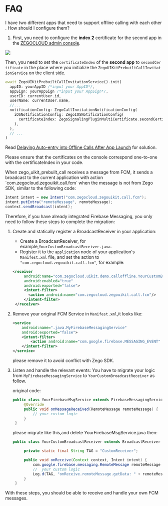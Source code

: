 # FAQ

<Accordion title="1. How to configure offline push certificates two APPs?" defaultOpen="false">


I have two different apps that need to support offline calling with each other. How should I configure them?

1. First, you need to configure the **index 2** certificate for the second app in the [ZEGOCLOUD admin console](https://console.zegocloud.com/).

<Frame width="400" height="auto" caption="">
  <img src="https://media-resource.spreading.io/5fa3f99cda659c8c9f2907cbb0242e6c/workspace86/index2_ios.png" />
</Frame>


Then, you need to set the `certificateIndex` of the **second app** to `secondCertificate` in the place where you initialize the `ZegoUIKitPrebuiltCallInvitationService` on the client side.

```dart
await ZegoUIKitPrebuiltCallInvitationService().init(
  appID: yourAppID /*input your AppID*/,
  appSign: yourAppSign /*input your AppSign*/,
  userID: currentUser.id,
  userName: currentUser.name,
  //...
  notificationConfig: ZegoCallInvitationNotificationConfig(
    iOSNotificationConfig: ZegoIOSNotificationConfig(
      certificateIndex: ZegoSignalingPluginMultiCertificate.secondCertificate,
    ),
  ),
  // ...
)
```
</Accordion>

<Accordion title="2. How to fix app not opening call after answering offline invite?" defaultOpen="false">

Read [Delaying Auto-entry into Offline Calls After App Launch](./../Quick%20start%20(with%20call%20invitation).mdx#optional-delaying-auto-entry-into-offline-calls-after-app-launch) for solution.

<Warning title="Warning">Please ensure that the certificates on the console correspond one-to-one with the certificateIndex in your code.</Warning>

</Accordion>


<Accordion title="3. How to solve the conflict when I integrate Firebase Cloud Message at the same time?" defaultOpen="false">
When zego_uikit_prebuilt_call receives a message from FCM, it sends a broadcast to the current application with  action `com.zegocloud.zegouikit.call.fcm` when the message is not from Zego SDK, similar to the following code:

```java
Intent intent = new Intent("com.zegocloud.zegouikit.call.fcm");
intent.putExtra("remoteMessage", remoteMessage);
context.sendBroadcast(intent);
```

Therefore, if you have already integrated Firebase Messaging, you only need to follow these steps to complete the migration:

1. Create and statically register a BroadcastReceiver in your application:
   - Create a BroadcastReceiver, for example,`YourCustomBroadcastReceiver.java`.
   - Register it to the `application` node of your application's `Manifest.xml` file, and set the action to `"com.zegocloud.zegouikit.call.fcm"`, for example:
   ```xml
   <receiver
        android:name="com.zegocloud.uikit.demo.calloffline.YourCustomBroadcastReceiver"
        android:enabled="true"
        android:exported="false">
        <intent-filter>
          <action android:name="com.zegocloud.zegouikit.call.fcm"/>
        </intent-filter>
    </receiver>
   ```
2. Remove your original FCM Service in `Manifest.xml`,it looks like:
    ```xml
    <service
        android:name=".java.MyFirebaseMessagingService"
        android:exported="false">
        <intent-filter>
            <action android:name="com.google.firebase.MESSAGING_EVENT" />
        </intent-filter>
    </service>
    ```
   please remove it to avoid conflict with Zego SDK.

3. Listen and handle the relevant events:
   You have to migrate your logic from `MyFirebaseMessagingService` to `YourCustomBroadcastReceiver` as follow.

   original code:
   ```java
   public class YourFirebaseMsgService extends FirebaseMessagingService {
        @Override
        public void onMessageReceived(RemoteMessage remoteMessage) {
            // your custom logic
        }
    }
   ```
   please migrate like this,and delete YourFirebaseMsgService.java then:

   ```java
   public class YourCustomBroadcastReceiver extends BroadcastReceiver {

        private static final String TAG = "CustomReceiver";

        public void onReceive(Context context, Intent intent) {
            com.google.firebase.messaging.RemoteMessage remoteMessage = intent.getParcelableExtra("remoteMessage");
            //  your custom logic
            Log.d(TAG, "onReceive.remoteMessage.getData: " + remoteMessage.getData());
        }
    }
   ```
With these steps, you should be able to receive and handle your own FCM messages.
</Accordion>
